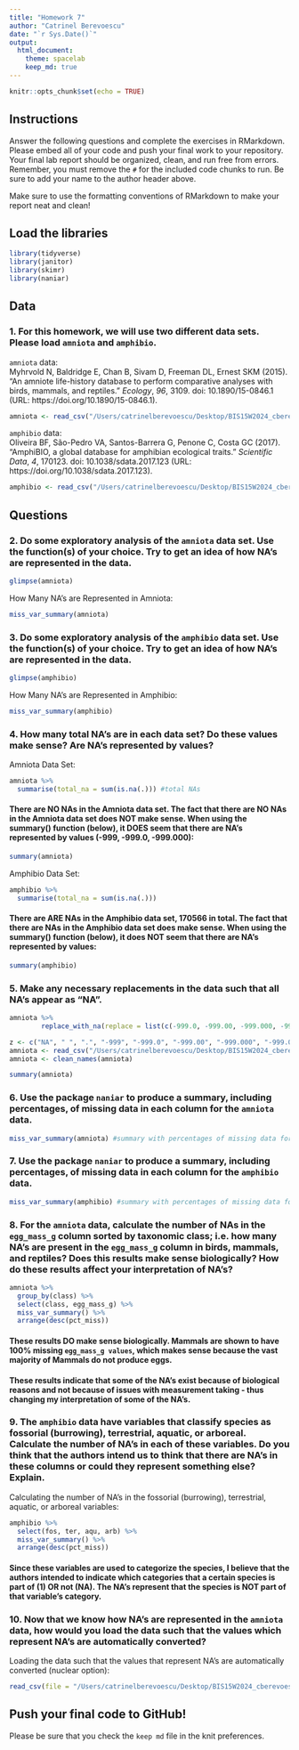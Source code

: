 ```yaml
---
title: "Homework 7"
author: "Catrinel Berevoescu"
date: "`r Sys.Date()`"
output:
  html_document: 
    theme: spacelab
    keep_md: true
---
```


```r
knitr::opts_chunk$set(echo = TRUE)
```

## Instructions
Answer the following questions and complete the exercises in RMarkdown. Please embed all of your code and push your final work to your repository. Your final lab report should be organized, clean, and run free from errors. Remember, you must remove the `#` for the included code chunks to run. Be sure to add your name to the author header above.  

Make sure to use the formatting conventions of RMarkdown to make your report neat and clean!  

## Load the libraries
```r
library(tidyverse)
library(janitor)
library(skimr)
library(naniar)
``` 

## Data
### 1. For this homework, we will use two different data sets. Please load `amniota` and `amphibio`.  

`amniota` data:  
Myhrvold N, Baldridge E, Chan B, Sivam D, Freeman DL, Ernest SKM (2015). “An amniote life-history
database to perform comparative analyses with birds, mammals, and reptiles.” _Ecology_, *96*, 3109.
doi: 10.1890/15-0846.1 (URL: https://doi.org/10.1890/15-0846.1).
```r
amniota <- read_csv("/Users/catrinelberevoescu/Desktop/BIS15W2024_cberevoescu/lab8/data/amniota.csv") %>% clean_names()
```

`amphibio` data:  
Oliveira BF, São-Pedro VA, Santos-Barrera G, Penone C, Costa GC (2017). “AmphiBIO, a global database
for amphibian ecological traits.” _Scientific Data_, *4*, 170123. doi: 10.1038/sdata.2017.123 (URL:
https://doi.org/10.1038/sdata.2017.123).
```r
amphibio <- read_csv("/Users/catrinelberevoescu/Desktop/BIS15W2024_cberevoescu/lab8/data/amphibio.csv") %>% clean_names()
```

## Questions    

### 2. Do some exploratory analysis of the `amniota` data set. Use the function(s) of your choice. Try to get an idea of how NA's are represented in the data.    

```r
glimpse(amniota)
```

How Many NA's are Represented in Amniota:    

```r
miss_var_summary(amniota)
```

### 3. Do some exploratory analysis of the `amphibio` data set. Use the function(s) of your choice. Try to get an idea of how NA's are represented in the data.  

```r
glimpse(amphibio)
```

How Many NA's are Represented in Amphibio:    

```r
miss_var_summary(amphibio)
```

### 4. How many total NA's are in each data set? Do these values make sense? Are NA's represented by values?    

Amniota Data Set:   

```r
amniota %>% 
  summarise(total_na = sum(is.na(.))) #total NAs
```

#### There are NO NAs in the Amniota data set. The fact that there are NO NAs in the Amniota data set does NOT make sense. When using the summary() function (below), it DOES seem that there are NA's represented by values (-999, -999.0, -999.000):    

```r
summary(amniota)
```

Amphibio Data Set:   

```r
amphibio %>% 
  summarise(total_na = sum(is.na(.)))
```

#### There are ARE NAs in the Amphibio data set, 170566 in total. The fact that there are NAs in the Amphibio data set does make sense. When using the summary() function (below), it does NOT seem that there are NA's represented by values:    

```r
summary(amphibio)
```

### 5. Make any necessary replacements in the data such that all NA's appear as "NA".  

```r
amniota %>% 
        replace_with_na(replace = list(c(-999.0, -999.00, -999.000, -999.0000, -999.00000, -999)))
```

```r
z <- c("NA", " ", ".", "-999", "-999.0", "-999.00", "-999.000", "-999.0000", "-999.00000")
amniota <- read_csv("/Users/catrinelberevoescu/Desktop/BIS15W2024_cberevoescu/lab8/data/amniota.csv", na = z)
amniota <- clean_names(amniota)
```

```r
summary(amniota)
```


### 6. Use the package `naniar` to produce a summary, including percentages, of missing data in each column for the `amniota` data.  

```r
miss_var_summary(amniota) #summary with percentages of missing data for each variable in amniota data
```

### 7. Use the package `naniar` to produce a summary, including percentages, of missing data in each column for the `amphibio` data.    

```r
miss_var_summary(amphibio) #summary with percentages of missing data for each variable in amphibio data
```

### 8. For the `amniota` data, calculate the number of NAs in the `egg_mass_g` column sorted by taxonomic class; i.e. how many NA's are present in the `egg_mass_g` column in birds, mammals, and reptiles? Does this results make sense biologically? How do these results affect your interpretation of NA's?    

```r
amniota %>%
  group_by(class) %>%
  select(class, egg_mass_g) %>% 
  miss_var_summary() %>% 
  arrange(desc(pct_miss))
```

#### These results DO make sense biologically. Mammals are shown to have 100% missing `egg_mass_g values`, which makes sense because the vast majority of Mammals do not produce eggs.   
#### These results indicate that some of the NA's exist because of biological reasons and not because of issues with measurement taking - thus changing my interpretation of some of the NA's.    

### 9. The `amphibio` data have variables that classify species as fossorial (burrowing), terrestrial, aquatic, or arboreal. Calculate the number of NA's in each of these variables. Do you think that the authors intend us to think that there are NA's in these columns or could they represent something else? Explain.     

Calculating the number of NA's in the fossorial (burrowing), terrestrial, aquatic, or arboreal variables:   

```r
amphibio %>%
  select(fos, ter, aqu, arb) %>% 
  miss_var_summary() %>% 
  arrange(desc(pct_miss))
```

#### Since these variables are used to categorize the species, I believe that the authors intended to indicate which categories that a certain species is part of (1) OR not (NA). The NA's represent that the species is NOT part of that variable's category.    

### 10. Now that we know how NA's are represented in the `amniota` data, how would you load the data such that the values which represent NA's are automatically converted?     

Loading the data such that the values that represent NA's are automatically converted (nuclear option):     

```r
read_csv(file = "/Users/catrinelberevoescu/Desktop/BIS15W2024_cberevoescu/lab8/data/amniota.csv", na = c("NA", " ", ".", "-999", "-999.0", "-999.00", "-999.000", "-999.0000", "-999.00000"), show_col_types = FALSE) %>% clean_names()
```

## Push your final code to GitHub!
Please be sure that you check the `keep md` file in the knit preferences.  